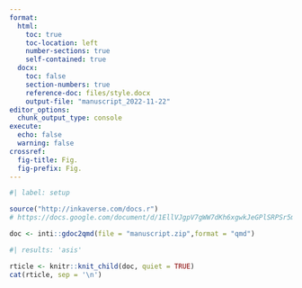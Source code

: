```yaml
---
format:
  html:
    toc: true
    toc-location: left
    number-sections: true
    self-contained: true
  docx:
    toc: false
    section-numbers: true
    reference-doc: files/style.docx
    output-file: "manuscript_2022-11-22"
editor_options: 
  chunk_output_type: console
execute:
  echo: false
  warning: false
crossref:
  fig-title: Fig.
  fig-prefix: Fig.
---
```


```r
#| label: setup

source("http://inkaverse.com/docs.r")
# https://docs.google.com/document/d/1EllVJgpV7gWW7dKh6xgwkJeGPlSRPSr5mn3R1h0msG8/edit#

doc <- inti::gdoc2qmd(file = "manuscript.zip",format = "qmd")
```

```r
#| results: 'asis'

rticle <- knitr::knit_child(doc, quiet = TRUE)
cat(rticle, sep = '\n')
```
